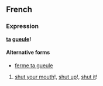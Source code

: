==French==
===Expression===
'''[[ta]] [[gueule]]!'''

====Alternative forms====
*[[ferme ta gueule]]

#{{frslang}} [[shut your mouth]]!, [[shut up]]!, [[shut it]]!